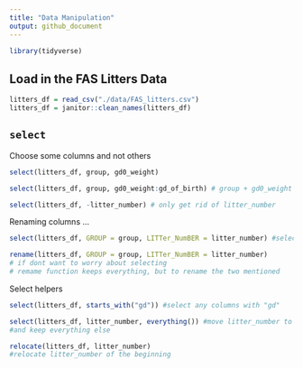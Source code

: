 ```yaml
---
title: "Data Manipulation"
output: github_document
---
```


```r
library(tidyverse)
```

## Load in the FAS Litters Data

```r
litters_df = read_csv("./data/FAS_litters.csv")
litters_df = janitor::clean_names(litters_df)
```

## `select`

Choose some columns and not others

```r
select(litters_df, group, gd0_weight)
```

```r
select(litters_df, group, gd0_weight:gd_of_birth) # group + gd0_weight to gd_of_birth
```

```r
select(litters_df, -litter_number) # only get rid of litter_number
```

Renaming columns ...

```r
select(litters_df, GROUP = group, LITTer_NumBER = litter_number) #select the columns and rename
```

```r
rename(litters_df, GROUP = group, LITTer_NumBER = litter_number)
# if dont want to worry about selecting
# remame function keeps everything, but to rename the two mentioned
```

Select helpers

```r
select(litters_df, starts_with("gd")) #select any columns with "gd"
```

```r
select(litters_df, litter_number, everything()) #move litter_number to the beginning
#and keep everything else
```

```r
relocate(litters_df, litter_number)
#relocate litter_number of the beginning
```

